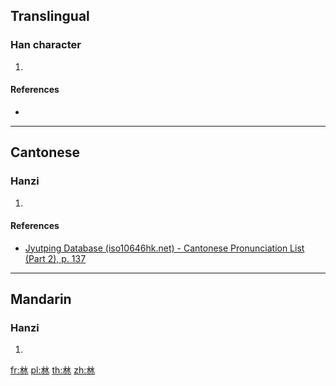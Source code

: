 ==Translingual==

===Han character===
{{Han char|rn=85|rad=水|as=04|sn=8|four=12230|canj=EE,XXEE|ids=⿰水水}}

# {{defn|Han|sort=水04}}

====References====
* {{Han ref|kx=0612.050|dkj=17219|dj=1005.090|hdz=31557.010|uh=6C9D|ud=27805|bh=CD44|bd=52548}}

----

==Cantonese==

===Hanzi===
{{yue-hanzi|jyut=[[zeoi2]]|y=jeui2}}

# {{defn|lang=yue|sort=水04}}

====References====
*[http://www.iso10646hk.net/jp/document/download.jsp Jyutping Database (iso10646hk.net) - Cantonese Pronunciation List (Part 2), p. 137]

----

==Mandarin==

===Hanzi===
{{cmn-hanzi|pin=[[zhuǐ]] ([[zhui3]]), [[zǐ]] ([[zi3]])|wg=chui<sup>3</sup>, tzu<sup>3</sup>}}

# {{defn|lang=cmn|sort=水04}}

[[fr:沝]]
[[pl:沝]]
[[th:沝]]
[[zh:沝]]